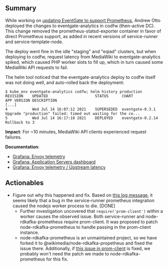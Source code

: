{{irdoc|status=review}} <!--
The status field should be one of:
* {{irdoc|status=draft}} - Initial status. When you're happy with the state of your draft, change it to status=review.
* {{irdoc|status=review}} - The incident review working group will contact you then to finalise the report. See also the steps on [[Incident documentation]].
* {{irdoc|status=final}}
-->

== Summary ==
While working on [https://phabricator.wikimedia.org/T272714 updating EventGate to support Prometheus], Andrew Otto deployed the changes to eventgate-analytics in codfw (then-active DC).  This change removed the prometheus-statsd-exporter container in favor of direct Prometheus support, as added in recent versions of service-runner and service-template-node.

The deploy went fine in the idle "staging" and "eqiad" clusters, but when deploying to codfw, request latency from MediaWiki to eventgate-analytics spiked, which caused PHP worker slots to fill up, which in turn caused some MediaWiki API requests to fail.

The helm tool noticed that the eventgate-analytics deploy to codfw itself was not doing well, and auto-rolled back the deployment:

<pre>
$ kube_env eventgate-analytics codfw; helm history production
REVISION	UPDATED                 	STATUS    	CHART           	APP VERSION	DESCRIPTION
[...]
4       	Wed Jul 14 16:07:12 2021	SUPERSEDED	eventgate-0.3.1 	           	Upgrade "production" failed: timed out waiting for the co...
5       	Wed Jul 14 16:17:18 2021	DEPLOYED  	eventgate-0.2.14	           	Rollback to 3
</pre>

'''Impact''': For ~10 minutes, MediaWiki API clients experienced request failures.

'''Documentation''':
* [https://grafana.wikimedia.org/d/VTCkm29Wz/envoy-telemetry?orgId=1&from=1626278199112&to=1626279999112&var-datasource=codfw%20prometheus%2Fops&var-origin=appserver&var-origin_instance=All&var-destination=eventgate-analytics Grafana: Envoy telemetry]
* [https://grafana.wikimedia.org/d/RIA1lzDZk/application-servers-red-dashboard?viewPanel=9&from=1626276391814&orgId=1&to=1626279991814&var-datasource=codfw%20prometheus%2Fops&var-cluster=api_appserver&var-method=GET&var-code=200 Grafana: Application Servers dashboard]
* [https://grafana.wikimedia.org/d/VTCkm29Wz/envoy-telemetry?viewPanel=14&orgId=1&from=1626278171118&to=1626279427383 Grafana: Envoy telemetry / Upstream latency]

== Actionables ==
* Figure out why this happened and fix.  Based on [https://logstash.wikimedia.org/app/discover#/doc/logstash-*/logstash-syslog-2021.07.14?id=YPDMpXoBStjVNP_PTvXC this log message], it seems likely that a bug in the service-runner prometheus integration caused the nodejs worker process to die. [DONE]
** Further investigation uncovered that <code>require('prom-client')</code> within a worker causes the observed issue.  Both service-runner and node-rdkafka-prometheus require prom-client.  It was proposed to patch  node-rdkafka-prometheus to handle passing in the prom-client instance. 
** node-rdkafka-prometheus is an unmaintained project, so we have forked it to @wikimedia/node-rdkafka-propetheus and fixed the issue there.  Additionally, if [https://github.com/siimon/prom-client/issues/448 this issue in prom-client] is fixed, we probably won't need the patch we made to node-rdkafka-prometheus for this fix.